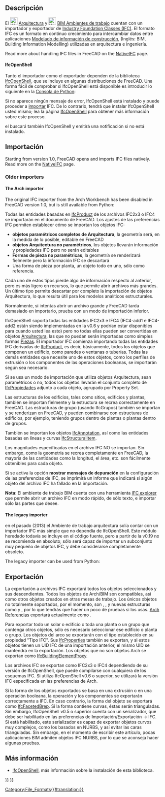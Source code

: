 <languages/>

<div class="mw-translate-fuzzy">
{{Docnav/es
|
|[[Arch_DAE/es|DAE]]
|[[Arch_Workbench/es|Arquitectura Module]]
}}
</div>

{{TOCright}}

<span id="Description"></span>
== Descripción ==

<div class="mw-translate-fuzzy">
El [[File:Workbench_Arch.svg|24px]] [[Arch_Workbench/es|Arquitectura]] y [[File:Workbench_BIM.svg|24px]] [[BIM_Workbench/es|BIM Ambientes de trabajo]] cuentan con un importador y exportador de [https://es.wikipedia.org/wiki/Industry_Foundation_Classes Industry Foundation Classes (IFC)]. El formato IFC es un formato en continuo crecimiento para intercambiar datos entre aplicaciones [https://es.wikipedia.org/wiki/Modelado_de_informaci%C3%B3n_de_construcci%C3%B3n Modelado de información de construcción], (Inglés: BIM, Building Information Modelling) utilizadas en arquitectura e ingeniería.
</div>

Read more about handling IFC files in FreeCAD on the [[NativeIFC]] page.

==== IfcOpenShell ====

<div class="mw-translate-fuzzy">
Tanto el importador como el exportador dependen de la biblioteca [[IfcOpenShell/es|IfcOpenShell]], que se incluye en algunas distribuciones de FreeCAD. Una forma fácil de comprobar si IfcOpenShell está disponible es introducir lo siguiente en la [[Python_console/es|Consola de Python]]:
</div>

{{Code|code=
import ifcopenshell
}}

<div class="mw-translate-fuzzy">
Si no aparece ningún mensaje de error, IfcOpenShell está instalado y puede proceder a [[Std_Import/es|importar]] IFC. De lo contrario, tendrá que instalar IfcOpenShell usted mismo; lea la página [[IfcOpenShell/es|IfcOpenShell]] para obtener más información sobre este proceso.
</div>

<div class="mw-translate-fuzzy">
{{Emphasis|Nota:}} el {{Button|[[File:BIM_Setup.svg|16px]] [[BIM_Setup/es|BIM Configuración]]}} buscará también IfcOpenShell y emitirá una notificación si no está instalado.
</div>

<span id="Opening_and_Importing"></span>
<div class="mw-translate-fuzzy">
==Importación==
</div>

Starting from version 1.0, FreeCAD opens and imports IFC files natively. Read more on the [[NativeIFC]] page.

=== Older importers ===

==== The Arch importer ====

The original IFC importer from the Arch Workbench has been disabled in FreeCAD version 1.0, but is still available from Python:

{{Code|code=
from importers import importIFC
importIFC.open("C:\\Path\\To\\My\\File.ifc")
}}

Todas las entidades basadas en [http://www.buildingsmart-tech.org/ifc/IFC4/Add1/html/schema/ifckernel/lexical/ifcproduct.htm IfcProduct] de los archivos IFC2x3 o IFC4 se importarán en el documento de FreeCAD. Los ajustes de las preferencias IFC permiten establecer cómo se importan los objetos IFC:
* '''objetos paramétricos completos de Arquitectura''', la geometría será, en la medida de lo posible, editable en FreeCAD
* '''objetos Arquitectura no paramétricos''', los objetos llevarán información y propiedades IFC pero no serán editables
* '''Formas de pieza no paramétricas''', la geometría se renderizará fielmente pero la información IFC se descartará
* Una forma de pieza por planta, un objeto todo en uno, sólo como referencia.

Cada uno de estos tipos pierde algo de información respecto al anterior, pero es más ligero en recursos, lo que permite abrir archivos más grandes. Un último tipo permite descartar por completo la importación de objetos Arquitectura, lo que resulta útil para los modelos analíticos estructurales. 

Normalmente, si intentas abrir un archivo grande y FreeCAD tarda demasiado en importarlo, prueba con un modo de importación inferior.

<div class="mw-translate-fuzzy">
IfcOpenShell soporta todas las entidades IFC2x3 e IFC4 (IFC4-add1 e IFC4-add2 están siendo implementadas en la v0.6 y podrían estar disponibles para cuando usted lea esto) pero no todas ellas pueden ser convertidas en objetos [[Arch_Workbench/es|Arquitectura]], las que no puedan serán importadas como simples formas [[Part_Workbench/es|Piezas]]. El importador IFC comienza importando todas las entidades IFC derivadas de [http://standards.buildingsmart.org/IFC/RELEASE/IFC2x3/TC1/HTML/ifckernel/lexical/ifcproduct.htm IfcProduct], es decir, básicamente, todos los objetos que componen un edificio, como paredes o ventanas o tuberías. Todas las demás entidades que necesite uno de estos objetos, como los perfiles de extrusión o los componentes de las operaciones booleanas, se importarán según sea necesario.
</div>

Si se usa un modo de importación que utiliza objetos Arquitectura, sean paramétricos o no, todos los objetos llevarán el conjunto completo de [http://www.buildingsmart-tech.org/ifc/IFC4/Add1/html/schema/ifcpropertyresource/lexical/ifcproperty.htm IfcPropiedades] adjunto a cada objeto, agrupado por Property Set.

Las estructuras de los edificios, tales como sitios, edificios y plantas, también se importan fielmente y la estructura se recrea correctamente en FreeCAD. Las estructuras de grupo (usando IfcGrupos) también se importan y se renderizan en FreeCAD, y pueden combinarse con estructuras de edificios, por ejemplo, teniendo grupos dentro de plantas o plantas dentro de grupos.

También se importan los objetos [http://www.buildingsmart-tech.org/ifc/IFC4/Add1/html/schema/ifcproductextension/lexical/ifcannotation.htm IfcAnnotation], así como las entidades basadas en líneas y curvas [http://www.buildingsmart-tech.org/ifc/IFC4/Add1/html/schema/ifcstructuralanalysisdomain/lexical/ifcstructuralitem.htm IfcStructuralItem].

Los magnitudes especificadas en el archivo IFC NO se importan. Sin embargo, como la geometría se recrea completamente en FreeCAD, la mayoría de las cantidades como la longitud, el área, etc. son fácilmente obtenibles para cada objeto.

Si se activa la opción '''mostrar mensajes de depuración''' en la configuración de las preferencias de IFC, se imprimirá un informe que indicará si algún objeto del archivo IFC ha fallado en la importación.

'''Nota''': El ambiente de trabajo BIM cuenta con una herramienta [[BIM_IfcExplorer/es|IFC explorer]] que permite abrir un archivo IFC en modo rápido, de sólo texto, e importar sólo las partes que desee.

==== The legacy importer ====

<div class="mw-translate-fuzzy">
{{Emphasis|Nota 2:}} en el pasado (2013) el Ambiente de trabajo arquitectura solía contar con un importador IFC más simple que no dependía de IfcOpenShell. Este módulo heredado todavía se incluye en el código fuente, pero a partir de la v0.19 no se recomienda en absoluto; sólo será capaz de importar un subconjunto muy pequeño de objetos IFC, y debe considerarse completamente obsoleto.
</div>

The legacy importer can be used from Python:

{{Code|code=
from importers import importIFClegacy
importIFClegacy.open("C:\\Path\\To\\My\\File.ifc")
}}

<span id="Exporting"></span>
== Exportación ==

La exportación a archivos IFC exportará todos los objetos seleccionados y sus descendientes. Todos los objetos de Arch/BIM son compatibles, así como otros objetos creados en otras mesas de trabajo. Los únicos objetos no totalmente soportados, por el momento, son {{Button|[[File:PartDesign_Body.svg|16px]] [[PartDesign_Body/es|PartDesign Cuerpos]]}}, {{Button|[[File:Std_Part.svg|16px]] [[Std_Part/es|Piezas]]}}, y nuevas estructuras como {{Button|[[File:Link.svg|16px]] [[Std_LinkMake/es|App Enlaces]]}} y {{Button|[[File:LinkGroup.svg|16px]] LinkGroups}}, por lo que tendrás que hacer un poco de pruebas si los usas. [[Arch_Reference/es|Arch Referencias]] exportará actualmente como {{incode|IfcBuildingElementProxies}}.

Para exportar todo un solar o edificio o toda una planta o un grupo que contenga otros objetos, sólo es necesario seleccionar ese edificio o planta o grupo. Los objetos del arco se exportarán con el tipo establecido en su propiedad "Tipo IFC". Sus [http://www.buildingsmart-tech.org/ifc/IFC4/Add1/html/schema/ifcpropertyresource/lexical/ifcproperty.htm IfcProperties] también se exportan, y si estos objetos tienen un UID IFC de una importación anterior, el mismo UID se mantendrá en la exportación. Los objetos que no son objetos Arch se exportan como [http://www.buildingsmart-tech.org/ifc/IFC4/Add1/html/schema/ifcsharedbldgelements/lexical/ifcbuildingelementproxy.htm IfcBuildingElementProxy].

Los archivos IFC se exportan como IFC2x3 o IFC4 dependiendo de su versión de IfcOpenShell, que puede compilarse con cualquiera de los esquemas IFC. Si utiliza IfcOpenShell v0.6 o superior, se utilizará la versión IFC especificada en las preferencias de Arch.

Si la forma de los objetos exportados se basa en una extrusión o en una operación booleana, la operación y los componentes se exportarán correctamente a IFC. En caso contrario, la forma del objeto se exportará como [http://www.buildingsmart-tech.org/ifc/IFC4x1/html/schema/ifcgeometricmodelresource/lexical/ifcfacetedbrep.htm IfcFacetedBrep]. Si la forma contiene curvas, éstas serán trianguladas. Sin embargo, IfcOpenShell v0.5 o superior cuenta con un serializador, que debe ser habilitado en las preferencias de Importación/Exportación → IFC. Si está habilitado, este serializador es capaz de exportar objetos curvos muy complejos, como los basados en NURBS, y así evitar las caras trianguladas. Sin embargo, en el momento de escribir este artículo, pocas aplicaciones BIM admiten objetos IFC NURBS, por lo que se aconseja hacer algunas pruebas.

<span id="Further_information"></span>
== Más información ==

* [[IfcOpenShell/es|IfcOpenShell]], más información sobre la instalación de esta biblioteca.


<div class="mw-translate-fuzzy">
{{Docnav/es
|
|[[Arch_DAE/es|DAE]]
|[[Arch_Workbench/es|Arquitectura Module]]
}}
</div>

{{BIM_Tools_navi{{#translation:}}}}
{{Userdocnavi{{#translation:}}}}
[[Category:File_Formats{{#translation:}}]]